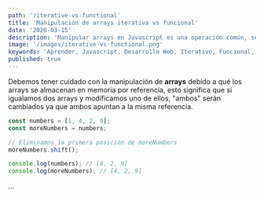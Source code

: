 ```yaml
---
path: '/iterative-vs-functional'
title: 'Manipulación de arrays iterativa vs funcional'
date: '2020-03-15'
description: 'Manipular arrays en Javascript es una operación común, se puede realizar de forma iterativa o funcional, aprende cual es mejor y porqué.'
image: '/images/iterative-vs-functional.png'
keywords: 'Aprender, Javascript, Desarrollo Web, Iterativo, Funcional, Arrays, .map, .filter, .find, .every, .some, mutar array'
published: true
---
```


Debemos tener cuidado con la manipulación de **arrays** debido a qué los arrays se almacenan en memoria por referencia, esto significa que si igualamos dos arrays y modificamos uno de ellos, "ambos" serán cambiados ya que ambos apuntan a la misma referencia.

```js
const numbers = [1, 4, 2, 9];
const moreNumbers = numbers;

// Eliminamos la primera posición de moreNumbers
moreNumbers.shift();

console.log(numbers); // [4, 2, 9]
console.log(moreNumbers); // [4, 2, 9]
```

...
